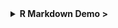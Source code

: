 

<details>
<summary class="btn_code"> **R Markdown Demo >** </summary>


<h2> R Markdown </h2>

> R Markdown keeps your plots, output, and analysis all in one place. No more outdated charts and data floating around.
>
> You are currently reading the output of an R Markdown document. Markdown is a simple syntax for authoring HTML, PDF, and Word documents. For more details on using R Markdown see <http://rmarkdown.rstudio.com>.

<h2> 2. A motivational example  </h2>

> [Scary changes: A Reproducible workflow](https://youtu.be/s3JldKoA0zw)

<h2> 3. Markdown basics </h2>

>  https://slides.djnavarro.net/starting-rmarkdown/#17

<br>

<h3> The YAML </h3>

The YAML ("Yet Another Markup Language") is the document settings stored atop the R Markdown document, bounded on each end by `---`. When you first create a new `.Rmd` the YAML will look something like this:


    ---
    title: "Document title"
    author: "Author"
    date: "MM/DD/YYYY"
    output: html_document
    ---


<h2> 4. Demo time </h2>

```r
library(tidyverse)
library(ggweekly) #remotes::install_github("gadenbuie/ggweekly")

start <- "2021-04-05"
end <- as.Date(start) + 8

ggweek_planner(
  start_day = start, 
  end_day = end,
  highlight_days = tibble(day = "2021-04-09", 
                          label = "HOTSPRINGS!!", 
                          color = "hotpink",
                          fill  = "hotpink")
) +
  labs(title = "My Yellowstone Trip")
```


<h3> Code chunk options </h3>

Chunk options are options designated in the code chunk header that determine what appears or does not appear in the final document. 

For more information on code chunk options in R Markdown, see Chapter 11 in the [R Markdown Cookbook](https://bookdown.org/yihui/rmarkdown-cookbook/chunk-options.html).

Here are some common chunk options:

-   `echo = FALSE`: do not show the code in the knitted document
-   `include = FALSE`: do not include code or any outputs in knitted document
-   `message = FALSE`: suppress messages when knit
-   `warning = FALSE`: suppress warnings when knit
-   `eval = FALSE`: do not evaluate this code

<h3> Customization </h3>

Let's make some changes to the YAML in our .Rmd to change the output document. 

**Let's try the following:**

-   `toc: true`: add a table of contents based on header hierarchies
-   `toc_float: true`: make it a floating TOC
-   `number_sections: true`: add numbered sections based on header hierarchy
-   `theme: _____`: add a bootstrap theme
-   `code_folding: hide`: code is default hidden, but available if the reader clicks on the 'Code' button created

<br>

To add options to the YAML, add them as "children" under the `html_document:` section. 

**Beware of spacing here**. You add 2 spaces of indentation for each new sub-level in the YAML hierarchy.


    ---
    title: "Level up in R Markdown"
    subtitle: "UCSB QMSS seminar series (February 2021)"
    author: "Allison Horst"
    output: 
      html_document:
        toc: true
        toc_float: true
        number_sections: true
        theme: flatly
        code_folding: hide
    --- 


<h4> For more bootstrap themes visit: <https://bootswatch.com/3/> </h4>


<br>

<div class="yoda">
### More Markdown resources {-}

<img src="../images/yoda_baby_sq.png" class="yoda-img">

-   [The R Markdown Cookbook](https://bookdown.org/yihui/rmarkdown-cookbook/) by Yihui Xie, Christophe Dervieux, Emily Riederer
-   [R Markdown: the Definitive Guide](https://bookdown.org/yihui/rmarkdown/) by Yihui Xie, J. J. Allaire, Garrett Grolemund
-   [RStudio's R Markdown site](https://rmarkdown.rstudio.com/)
-   [R Markdown Reference Guide](https://www.rstudio.com/wp-content/uploads/2015/03/rmarkdown-reference.pdf)
-   [RStudio's R Markdown lesson series](https://rmarkdown.rstudio.com/lesson-1.html)
-   [Alison Hill's Advanced R Markdown workshop](https://alison.rbind.io/project/advanced-r-markdown/)

</div>


</details>




